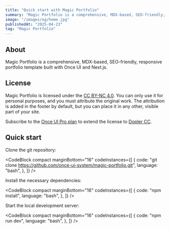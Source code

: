 ```yaml
---
title: "Quick start with Magic Portfolio"
summary: "Magic Portfolio is a comprehensive, MDX-based, SEO-friendly, responsive portfolio template built with Once UI and Next.js."
image: "/images/og/home.jpg"
publishedAt: "2025-04-23"
tag: "Magic Portfolio"
---
```


## About

Magic Portfolio is a comprehensive, MDX-based, SEO-friendly, responsive portfolio template built with Once UI and Next.js.

## License

Magic Portfolio is licensed under the [CC BY-NC 4.0](https://creativecommons.org/licenses/by-nc/4.0/). You can only use it for personal purposes, and you must attribute the original work. The attribution is added in the footer by default, but you can place it in any other, visible part of your site.

Subscribe to the [Once UI Pro plan](https://once-ui.com/pricing) to extend the license to [Dopler CC](https://once-ui.com/products/magic-portfolio).

## Quick start

Clone the git repository:

<CodeBlock
  compact
  marginBottom="16"
  codeInstances={[
    {
      code: "git clone https://github.com/once-ui-system/magic-portfolio.git",
      language: "bash",
    },
  ]}
/>

Install the necessary dependencies:

<CodeBlock
  compact
  marginBottom="16"
  codeInstances={[
    {
      code: "npm install",
      language: "bash",
    },
  ]}
/>

Start the local development server:

<CodeBlock
  compact
  marginBottom="16"
  codeInstances={[
    {
      code: "npm run dev",
      language: "bash",
    },
  ]}
/>
